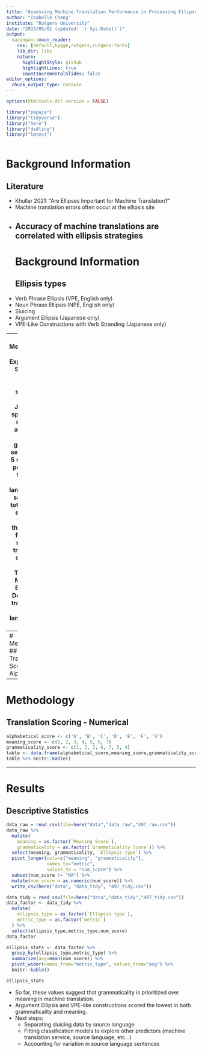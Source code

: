 ```yaml
---
title: "Assessing Machine Translation Performance in Processing Ellipses"
author: "Isabelle Chang"
institute: "Rutgers University"
date: "2023/05/01 (updated: `r Sys.Date()`)"
output:
  xaringan::moon_reader:
    css: [default,hygge,rutgers,rutgers-fonts]
    lib_dir: libs
    nature:
      highlightStyle: github
      highlightLines: true
      countIncrementalSlides: false
editor_options: 
  chunk_output_type: console
---
```

```r
options(htmltools.dir.version = FALSE)
```
```r
library("papaja")
library("tidyverse")
library("here")
library("ds4ling")
library("lmtest")
```

```r

```
# Background Information
## Literature
- Khullar 2021: "Are Ellipses Important for Machine Translation?"
- Machine translation errors often occur at the ellipsis site
- Accuracy of machine translations are correlated with ellipsis strategies
---
# Background Information
## Ellipsis types
- Verb Phrase Ellipsis (VPE, English only)
- Noun Phrase Ellipsis (NPE, English only)
- Sluicing
- Argument Ellipsis (Japanese only)
- VPE-Like Constructions with Verb Stranding (Japanese only)

---
# Methodology
## Experimental Setup
- 2 native English speakers and 2 Japanese speakers (1 native, 1 advanced L2) generated sentences
- 5 sentences per ellipsis type per source language (30 sentences total)
- Each sentence was run through the following machine translation services: Google Translate, Microsoft Bing, and DeepL
    - 45 translations per language, 90 total
---
# Methodology
## Translation Scoring - Alphabetical
```r
knitr::include_graphics(here("figs","alphabetical_scoring.png"))
```
---
# Methodology
## Translation Scoring - Numerical
```r
alphabetical_score <- c('A', 'B', 'C', 'D', 'E', 'F', 'G')
meaning_score <- c(1, 2, 3, 4, 5, 6, 7)
grammaticality_score <- c(1, 2, 3, 6, 7, 5, 4)
table <- data.frame(alphabetical_score,meaning_score,grammaticality_score)
table %>% knitr::kable()
```
---
# Results
## Descriptive Statistics
```r
data_raw = read_csv(file=here("data","data_raw","497_raw.csv"))
data_raw %>%
  mutate(
    meaning = as.factor(`Meaning Score`),
    grammaticality = as.factor(`Grammaticality Score`)) %>%
  select(meaning, grammaticality, `Ellipsis type`) %>%
  pivot_longer(cols=c("meaning", "grammaticality"),
               names_to="metric",
               values_to = "num_score") %>%
  subset(num_score != "NA") %>%
  mutate(num_score = as.numeric(num_score)) %>%
  write_csv(here("data", "data_tidy", "497_tidy.csv"))

data_tidy = read_csv(file=here("data","data_tidy","497_tidy.csv"))
data_factor <- data_tidy %>%
  mutate(
    ellipsis_type = as.factor(`Ellipsis type`),
    metric_type = as.factor(`metric`)
  ) %>%
  select(ellipsis_type,metric_type,num_score)
data_factor
```

```r
ellipsis_stats <- data_factor %>%
  group_by(ellipsis_type,metric_type) %>%
  summarize(avg=mean(num_score)) %>%
  pivot_wider(names_from="metric_type", values_from="avg") %>%
  knitr::kable()

ellipsis_stats
```

- So far, these values suggest that grammaticality is prioritized over meaning in machine translation.
- Argument Ellipsis and VPE-like constructions scored the lowest in both grammaticality and meaning.
- Next steps:
    - Separating sluicing data by source language
    - Fitting classification models to explore other predictors (machine translation service, source language, etc...)
    - Accounting for variation in source language sentences